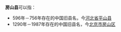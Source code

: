 '''房山县'''可以指：
* 596年－756年存在的中国旧县名，今[[河北省|河北省]][[平山县|平山县]]
* 1290年－1987年存在的中国旧县名，今[[北京市|北京市]][[房山区|房山区]]

{{Disambiguation|cat=三字中国县名消歧义}}